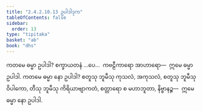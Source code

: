 ```yaml
---
title: "2.4.2.10.13 ဥပါဒါဒုက"
tableOfContents: false
sidebar:
  order: 13
type: "tipitaka"
basket: "ab"
book: "dhs"
---
```



<DynamicBreadcrumb />

<Division number="1549" book="dhs" e="ch" v="29" p="289">

<Paragraph number="2260" book="dhs">
ကတမေ ဓမ္မာ ဥပါဒါ? စက္ခာယတနံ …ပေ…  ကဗဠီကာရော အာဟာရော—  ဣမေ ဓမ္မာ ဥပါဒါ.
</Paragraph>

</Division>
<Division number="1550" book="dhs" e="ch" v="29" p="289">

<Paragraph number="2261" book="dhs">
ကတမေ ဓမ္မာ နော ဥပါဒါ? စတူသု ဘူမီသု ကုသလံ, အကုသလံ, စတူသု ဘူမီသု ဝိပါကော, တီသု ဘူမီသု ကိရိယာဗျာကတံ, စတ္တာရော စ မဟာဘူတာ, နိဗ္ဗာနဉ္စ—  ဣမေ ဓမ္မာ နော ဥပါဒါ.
</Paragraph>
</Division>